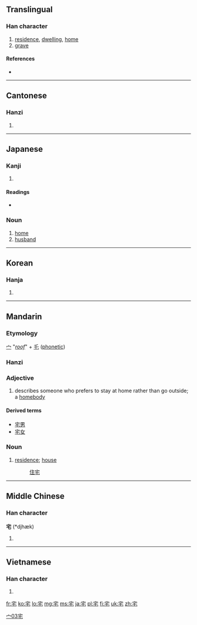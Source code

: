 ==Translingual==

===Han character===
{{Han char|rn=40|rad=宀|as=03|sn=6|four=3071<sub>4</sub>|canj=十竹心 (JHP)}}

# [[residence]], [[dwelling]], [[home]]
# [[grave]]

====References====
* {{Han ref|kx=0281.200|dkj=07064|dj=0551.190|hdz=20913.030|uh=5B85|ud=23429|bh=A676|bd=42614}}

----

==Cantonese==

===Hanzi===
{{yue-hanzi|jyut=|y=jaak6}}

# {{defn|Cantonese|sort=宀03}}

----

==Japanese==

===Kanji===
{{ja-kanji|grade=6|rs=宀03}}

# {{defn|Japanese|sort=宀03}}

====Readings====
* {{ja-readings|on=[[たく]] (taku)|kun=[[いえ]] (ie), [[すまう]] (sumau), [[やけ]] (yake)}}

===Noun===
{{ja-noun|k|hira=たく|rom=taku}}

# [[home]]
# [[husband]]

----

==Korean==

===Hanja===
{{ko-hanja|hangeul=[[댁]], [[택]]|rv=daek, taek|mr=taek, t'aek}}

# {{defn|Korean|sort=宀03}}

----

==Mandarin==
{{zh-hanzi|[[宅]]}}

===Etymology===
[[宀]] "''[[roof]]''" + [[乇]] ([[phonetic]])

===Hanzi===
{{cmn-hanzi|pin=[[zhái]] ([[zhai2]])|wg=chai<sup>2</sup>}}

===Adjective===
{{cmn-noun|ts|pin=zhái|pint=zhai2|rs=宀03}}

# {{slang|lang=zh-cn|skey=zhai2}} describes someone who prefers to stay at home rather than go outside; a [[homebody]]

====Derived terms====
* [[宅男]]
* [[宅女]]

===Noun===
{{cmn-noun|ts|pin=zhái|pint=zhai2|rs=宀03}}

# [[residence]]; [[house]]
#: [[住宅]]

[[Category:zh-tw:Slang|宀03宅]]

----

==Middle Chinese==

===Han character===
'''宅''' (*djhæk)<!--note: asterisk indicates that this character appears more than four times in the Tang Dynasty corpus of literature-->

# {{defn|Middle Chinese|sort=宀03}}

----

==Vietnamese==

===Han character===
{{vi-hantu|[[trạch]]|rs=宀03}}

# {{defn|Vietnamese|sort=宀03}}

[[fr:宅]]
[[ko:宅]]
[[lo:宅]]
[[mg:宅]]
[[ms:宅]]
[[ja:宅]]
[[pl:宅]]
[[fi:宅]]
[[uk:宅]]
[[zh:宅]]